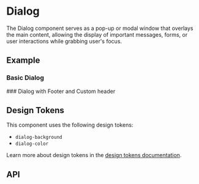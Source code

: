 
<Meta title="Docs/Components/Layers/Dialog" />

# Dialog
The Dialog component serves as a pop-up or modal window that overlays the main content,
allowing the display of important messages, forms, or user interactions while grabbing user's focus.

## Example
### Basic Dialog
<Canvas sourceState="shown" of={DialogStories.Simple} />
### Dialog with Footer and Custom header
<Canvas of={DialogStories.Footer} />

## Design Tokens
This component uses the following design tokens:

- `dialog-background`
- `dialog-color`

Learn more about design tokens in the [design tokens documentation](?path=/story/docs-design-tokens-getting-started--page).

## API
<ArgsTable of={Dialog} />

